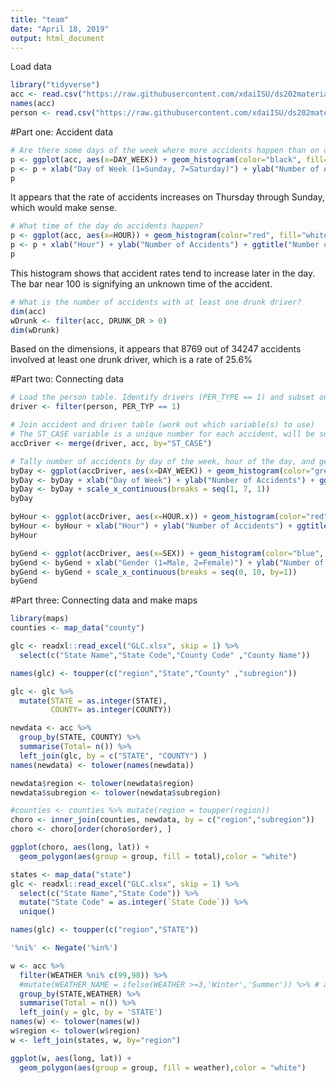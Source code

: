 ```yaml
---
title: "team"
date: "April 18, 2019"
output: html_document
---
```


Load data
```r
library("tidyverse")
acc <- read.csv("https://raw.githubusercontent.com/xdaiISU/ds202materials/master/hwlabs/fars2017/accident.csv", stringsAsFactors = FALSE)
names(acc)
person <- read.csv("https://raw.githubusercontent.com/xdaiISU/ds202materials/master/hwlabs/fars2017/person.csv", stringsAsFactors=FALSE)
```

#Part one: Accident data
```r
# Are there some days of the week where more accidents happen than on others?
p <- ggplot(acc, aes(x=DAY_WEEK)) + geom_histogram(color="black", fill="blue", binwidth = 0.5)
p <- p + xlab("Day of Week (1=Sunday, 7=Saturday)") + ylab("Number of Accidents") + ggtitle("Number of Accidents by Day of Week")
p
```

It appears that the rate of accidents increases on Thursday through Sunday, which would make sense.

```r
# What time of the day do accidents happen?
p <- ggplot(acc, aes(x=HOUR)) + geom_histogram(color="red", fill="white", binwidth=2)
p <- p + xlab("Hour") + ylab("Number of Accidents") + ggtitle("Number of Accidents by Hour")
p
```

This histogram shows that accident rates tend to increase later in the day. The bar near 100 is signifying an unknown time of the accident.

```r
# What is the number of accidents with at least one drunk driver?
dim(acc)
wDrunk <- filter(acc, DRUNK_DR > 0)
dim(wDrunk)
```

Based on the dimensions, it appears that 8769 out of 34247 accidents involved at least one drunk driver, which is a rate of 25.6%

#Part two: Connecting data
```r
# Load the person table. Identify drivers (PER_TYPE == 1) and subset on them
driver <- filter(person, PER_TYP == 1)
```
```r
# Join accident and driver table (work out which variable(s) to use)
# The ST_CASE variable is a unique number for each accident, will be sufficient to inner join tables
accDriver <- merge(driver, acc, by="ST_CASE")
```
```r
# Tally number of accidents by day of the week, hour of the day, and gender. Visualize the results!
byDay <- ggplot(accDriver, aes(x=DAY_WEEK)) + geom_histogram(color="green", fill="grey26", binwidth=1)
byDay <- byDay + xlab("Day of Week") + ylab("Number of Accidents") + ggtitle("Number of Accidents by Day of Week")
byDay <- byDay + scale_x_continuous(breaks = seq(1, 7, 1))
byDay

byHour <- ggplot(accDriver, aes(x=HOUR.x)) + geom_histogram(color="red", fill="grey26", binwidth=1)
byHour <- byHour + xlab("Hour") + ylab("Number of Accidents") + ggtitle("Number of Accidents by Hour")
byHour

byGend <- ggplot(accDriver, aes(x=SEX)) + geom_histogram(color="blue", fill="grey26", binwidth=1)
byGend <- byGend + xlab("Gender (1=Male, 2=Female)") + ylab("Number of Accidents") + ggtitle("Number of Accidents by Gender")
byGend <- byGend + scale_x_continuous(breaks = seq(0, 10, by=1))
byGend
```

#Part three: Connecting data and make maps
```r
library(maps)
counties <- map_data("county")

```

```r
glc <- readxl::read_excel("GLC.xlsx", skip = 1) %>%
  select(c("State Name","State Code","County Code" ,"County Name"))

names(glc) <- toupper(c("region","State","County" ,"subregion"))

glc <- glc %>%
  mutate(STATE = as.integer(STATE),
         COUNTY= as.integer(COUNTY))
```

```r
newdata <- acc %>%
  group_by(STATE, COUNTY) %>%
  summarise(Total= n()) %>% 
  left_join(glc, by = c("STATE", "COUNTY") ) 
names(newdata) <- tolower(names(newdata))
```
```r
newdata$region <- tolower(newdata$region)
newdata$subregion <- tolower(newdata$subregion)
```

```r
#counties <- counties %>% mutate(region = toupper(region))
choro <- inner_join(counties, newdata, by = c("region","subregion"))
choro <- choro[order(choro$order), ]
```

```r
ggplot(choro, aes(long, lat)) +
  geom_polygon(aes(group = group, fill = total),color = "white") 
```

```r
states <- map_data("state")
glc <- readxl::read_excel("GLC.xlsx", skip = 1) %>%
  select(c("State Name","State Code")) %>%
  mutate("State Code" = as.integer(`State Code`)) %>%
  unique()

names(glc) <- toupper(c("region","STATE"))

'%ni%' <- Negate('%in%')

w <- acc %>%
  filter(WEATHER %ni% c(99,98)) %>%
  #mutate(WEATHER_NAME = ifelse(WEATHER >=3,'Winter','Summer')) %>% # as.factor(WEATHER)) %>%
  group_by(STATE,WEATHER) %>%
  summarise(Total = n()) %>% 
  left_join(y = glc, by = 'STATE')
names(w) <- tolower(names(w))
w$region <- tolower(w$region)
w <- left_join(states, w, by="region")

```
```r
ggplot(w, aes(long, lat)) +
  geom_polygon(aes(group = group, fill = weather),color = "white")

```
